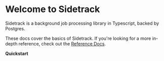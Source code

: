 
# Welcome to Sidetrack

Sidetrack is a background job processing library in Typescript, backed by Postgres.

These docs cover the basics of Sidetrack. If you're looking for a more in-depth reference, check out the [Reference Docs](https://sidetracklabs.github.io/sidetrack).

<div style={{ textAlign: "center", padding: "60px" }}>
  <Link
    href="/quickstart"
    style={{
      backgroundColor: "rgb(255, 170, 51)",
      color: "#ffffff",
      fontSize: "20px",
      padding: "12px",
      borderRadius: "6px",
    }}
  >
    <b>Quickstart</b>
  </Link>
</div>
